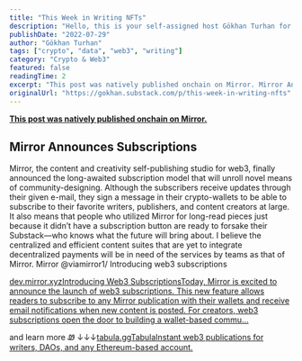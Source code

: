 ```yaml
---
title: "This Week in Writing NFTs"
description: "Hello, this is your self-assigned host Gökhan Turhan for the latest advancements, innovations and news in and through writing NFTs. I aim to regularly publish this section of my Mirror as a newsletter"
publishDate: "2022-07-29"
author: "Gökhan Turhan"
tags: ["crypto", "data", "web3", "writing"]
category: "Crypto & Web3"
featured: false
readingTime: 2
excerpt: "This post was natively published onchain on Mirror. Mirror Announces Subscriptions Mirror, the content and creativity..."
originalUrl: "https://gokhan.substack.com/p/this-week-in-writing-nfts"
---
```


**[This post was natively published onchain on Mirror.](https://mirror.xyz/gokhan.eth/VQyjhqWtm_3YlFLPQJ1ZZItBKVwhjdodnMMQ92OC58w)**

## Mirror Announces Subscriptions

Mirror, the content and creativity self-publishing studio for web3, finally announced the long-awaited subscription model that will unroll novel means of community-designing. Although the subscribers receive updates through their given e-mail, they sign a message in their crypto-wallets to be able to subscribe to their favorite writers, publishers, and content creators at large. It also means that people who utilized Mirror for long-read pieces just because it didn’t have a subscription button are ready to forsake their Substack—who knows what the future will bring about. I believe the centralized and efficient content suites that are yet to integrate decentralized payments will be in need of the services by teams as that of Mirror.
Mirror @viamirror1/ Introducing web3 subscriptions

[dev.mirror.xyzIntroducing Web3 SubscriptionsToday, Mirror is excited to announce the launch of web3 subscriptions. This new feature allows readers to subscribe to any Mirror publication with their wallets and receive email notifications when new content is posted. For creators, web3 subscriptions open the door to building a wallet-based commu…](https://dev.mirror.xyz/Jn62zF5n62BfowdaFgm3uIx3Fgp2vIR7b-HTSxKVXqk)

<TwitterEmbed url="https://twitter.com/i/status/1551976045997432836" />

and learn more Ꮺ ↓↓↓[tabula.ggTabulaInstant web3 publications for writers, DAOs, and any Ethereum-based account.](https://tabula.gg/#/gnosis_chain/P-0x4151954d052a49f99df207d8a3b8377dfe4c6ee5a755fb98e1a575b636bd0773-1/A-0x1e228a83e7de866309b303ed891588fa57a8c94dc73862a44f255199b6d410a1-1)

<TwitterEmbed url="https://twitter.com/i/status/1550182460025147392" />

